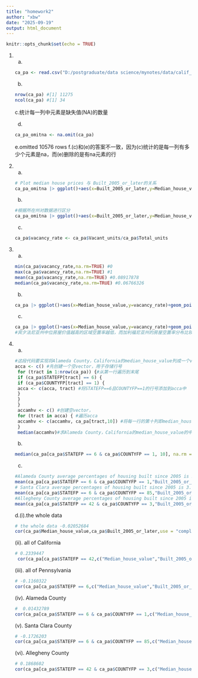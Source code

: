 ```yaml
---
title: "homework2"
author: "xbw"
date: "2025-09-19"
output: html_document
---
```


```r
knitr::opts_chunk$set(echo = TRUE)
```

1.  

    a.  

    ```r
    ca_pa <- read.csv("D:/postgraduate/data science/mynotes/data/calif_penn_2011.csv")
    ```

    b.  

    ```r
    nrow(ca_pa) #[1] 11275
    ncol(ca_pa) #[1] 34
    ```

    c.统计每一列中元素是缺失值(NA)的数量

    d.  

    ```r
    ca_pa_omitna <- na.omit(ca_pa)
    ```

    e.omitted 10576 rows f.(c)和(e)的答案不一致，因为(c)统计的是每一列有多少个元素是na，而(e)删除的是有na元素的行

2.  

    a.  

    ```r
    # Plot median house prices 与 Built_2005_or_later的关系
    ca_pa_omitna |> ggplot()+aes(x=Built_2005_or_later,y=Median_house_value)+geom_point()+ labs( x = "Built_2005_or_later", y = "Median_house_value")
    ```

    b.  

    ```r
    #根据所在州对数据进行区分
    ca_pa_omitna |> ggplot()+aes(x=Built_2005_or_later,y=Median_house_value,color=STATEFP)+geom_point()+ labs( x = "Built_2005_or_later", y = "Median_house_value")
    ```

    c.  

    ```r
    ca_pa$vacancy_rate <- ca_pa$Vacant_units/ca_pa$Total_units
    ```

3.  

    a.  

    ```r
    min(ca_pa$vacancy_rate,na.rm=TRUE) #0
    max(ca_pa$vacancy_rate,na.rm=TRUE) #1
    mean(ca_pa$vacancy_rate,na.rm=TRUE) #0.08917878
    median(ca_pa$vacancy_rate,na.rm=TRUE) #0.06766326
    ```

    b.  

    ```r
    ca_pa |> ggplot()+aes(x=Median_house_value,y=vacancy_rate)+geom_point()+labs(x="Median_house_value",y="vacancy_rate")
    ```

    c.  

    ```r
    ca_pa |> ggplot()+aes(x=Median_house_value,y=vacancy_rate)+geom_point()+labs(x="Median_house_value",y="vacancy_rate")+facet_wrap(~STATEFP)
    #宾夕法尼亚州中位房屋价值越高的区域空置率越低，而加利福尼亚州的房屋空置率分布比较均匀
    ```

4.  

    a.  

    ```r
    #这段代码要实现将Alameda County，California的median_house_value列成一个vector，并求中间值
    acca <- c() #先创建一个空vector，用于存储行号
     for (tract in 1:nrow(ca_pa)) {#从第一行遍历到末尾
     if (ca_pa$STATEFP[tract] == 6) {
     if (ca_pa$COUNTYFP[tract] == 1) {
     acca <- c(acca, tract) #将STATEFP==6且COUNTYFP==1的行号添加到acca中
     }
     }
     }
     accamhv <- c() #创建空vector，
     for (tract in acca) { #遍历acca
     accamhv <- c(accamhv, ca_pa[tract,10]) #将每一行的第十列即median_house_value添加到accamhv中
     }
     median(accamhv)#求Alameda County，California的median_house_value的中间值
    ```

    b.  

    ```r
    median(ca_pa[ca_pa$STATEFP == 6 & ca_pa$COUNTYFP == 1, 10], na.rm = TRUE)
    ```

    c.  

    ```r
    #Alameda County average percentages of housing built since 2005 is 2.932778
    mean(ca_pa[ca_pa$STATEFP == 6 & ca_pa$COUNTYFP == 1,"Built_2005_or_later"],na.rm = TRUE)
    # Santa Clara average percentages of housing built since 2005 is 3.160215
    mean(ca_pa[ca_pa$STATEFP == 6 & ca_pa$COUNTYFP == 85,"Built_2005_or_later"],na.rm = TRUE)
    #Allegheny County average percentages of housing built since 2005 is 1.883375
    mean(ca_pa[ca_pa$STATEFP == 42 & ca_pa$COUNTYFP == 3,"Built_2005_or_later"],na.rm = TRUE)
    ```

    d.(i).the whole data

    ```r
    # the whole data -0.02052684
    cor(ca_pa$Median_house_value,ca_pa$Built_2005_or_later,use = "complete.obs")

    ```
       (ii). all of California
```r
# 0.2339447
 cor(ca_pa[ca_pa$STATEFP == 42,c("Median_house_value","Built_2005_or_later")],use = "complete.obs")
```
     (iii). all of Pennsylvania  
```r
# -0.1160322
cor(ca_pa[ca_pa$STATEFP == 6,c("Median_house_value","Built_2005_or_later")],use = "complete.obs")
```
     (iv). Alameda County
```r
#  0.01432789
cor(ca_pa[ca_pa$STATEFP == 6 & ca_pa$COUNTYFP == 1,c("Median_house_value","Built_2005_or_later")],use = "complete.obs")
```
      (v). Santa Clara County 
```r
# -0.1726203
cor(ca_pa[ca_pa$STATEFP == 6 & ca_pa$COUNTYFP == 85,c("Median_house_value","Built_2005_or_later")],use = "complete.obs")
```
      (vi). Allegheny County
```r
# 0.1868602
cor(ca_pa[ca_pa$STATEFP == 42 & ca_pa$COUNTYFP == 3,c("Median_house_value","Built_2005_or_later")],use = "complete.obs")
```
       
       